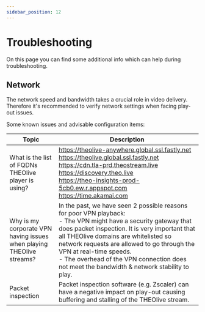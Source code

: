 ```yaml
---
sidebar_position: 12
---
```


# Troubleshooting

On this page you can find some additional info which can help during troubleshooting.

## Network

The network speed and bandwidth takes a crucial role in video delivery. Therefore it's recommended to verify network settings when facing play-out issues.

Some known issues and advisable configuration items:

| Topic                                                                | Description                                                                                                                                                                                                                                                                                                                                                                                  |
| -------------------------------------------------------------------- | -------------------------------------------------------------------------------------------------------------------------------------------------------------------------------------------------------------------------------------------------------------------------------------------------------------------------------------------------------------------------------------------- |
| What is the list of FQDNs THEOlive player is using?                  | https://theolive-anywhere.global.ssl.fastly.net <br/> https://theolive.global.ssl.fastly.net <br/> https://cdn.tla-prd.theostream.live <br/> https://discovery.theo.live <br/> https://theo-insights-prod-5cb0.ew.r.appspot.com <br/> https://time.akamai.com                                                                                                                                |
| Why is my corporate VPN having issues when playing THEOlive streams? | In the past, we have seen 2 possible reasons for poor VPN playback: <br/> - The VPN might have a security gateway that does packet inspection. It is very important that all THEOlive domains are whitelisted so network requests are allowed to go through the VPN at real-time speeds. <br/> - The overhead of the VPN connection does not meet the bandwidth & network stability to play. |
| Packet inspection                                                    | Packet inspection software (e.g. Zscaler) can have a negative impact on play-out causing buffering and stalling of the THEOlive stream.                                                                                                                                                                                                                                                      |
